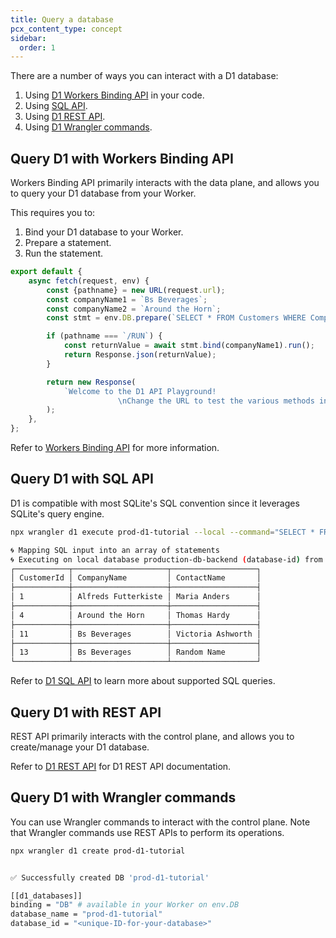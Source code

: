 ```yaml
---
title: Query a database
pcx_content_type: concept
sidebar:
  order: 1
---
```


There are a number of ways you can interact with a D1 database:

1. Using [D1 Workers Binding API](/d1/worker-api/) in your code.
2. Using [SQL API](/d1/sql-api/sql-statements/).
3. Using [D1 REST API](/api/operations/cloudflare-d1-create-database).
4. Using [D1 Wrangler commands](/d1/wrangler-commands/).

## Query D1 with Workers Binding API

Workers Binding API primarily interacts with the data plane, and allows you to query your D1 database from your Worker.

This requires you to:

1. Bind your D1 database to your Worker.
2. Prepare a statement.
3. Run the statement.

```js title="index.js"
export default {
    async fetch(request, env) {
        const {pathname} = new URL(request.url);
        const companyName1 = `Bs Beverages`;
        const companyName2 = `Around the Horn`;
        const stmt = env.DB.prepare(`SELECT * FROM Customers WHERE CompanyName = ?`);

        if (pathname === `/RUN`) {
            const returnValue = await stmt.bind(companyName1).run();
            return Response.json(returnValue);
        }

        return new Response(
            `Welcome to the D1 API Playground!
						\nChange the URL to test the various methods inside your index.js file.`,
        );
    },
};
```

Refer to [Workers Binding API](/d1/worker-api/) for more information.

## Query D1 with SQL API

D1 is compatible with most SQLite's SQL convention since it leverages SQLite's query engine.

```sh
npx wrangler d1 execute prod-d1-tutorial --local --command="SELECT * FROM Customers"
```

```sh output
🌀 Mapping SQL input into an array of statements
🌀 Executing on local database production-db-backend (database-id) from .wrangler/state/v3/d1:
┌────────────┬─────────────────────┬───────────────────┐
│ CustomerId │ CompanyName         │ ContactName       │
├────────────┼─────────────────────┼───────────────────┤
│ 1          │ Alfreds Futterkiste │ Maria Anders      │
├────────────┼─────────────────────┼───────────────────┤
│ 4          │ Around the Horn     │ Thomas Hardy      │
├────────────┼─────────────────────┼───────────────────┤
│ 11         │ Bs Beverages        │ Victoria Ashworth │
├────────────┼─────────────────────┼───────────────────┤
│ 13         │ Bs Beverages        │ Random Name       │
└────────────┴─────────────────────┴───────────────────┘
```

Refer to [D1 SQL API](/d1/sql-api/sql-statements/) to learn more about supported SQL queries.

## Query D1 with REST API

REST API primarily interacts with the control plane, and allows you to create/manage your D1 database.

Refer to [D1 REST API](/api/operations/cloudflare-d1-create-database) for D1 REST API documentation.

## Query D1 with Wrangler commands

You can use Wrangler commands to interact with the control plane. Note that Wrangler commands use REST APIs to perform its operations.

```sh
npx wrangler d1 create prod-d1-tutorial
```

```sh output

✅ Successfully created DB 'prod-d1-tutorial'

[[d1_databases]]
binding = "DB" # available in your Worker on env.DB
database_name = "prod-d1-tutorial"
database_id = "<unique-ID-for-your-database>"
```